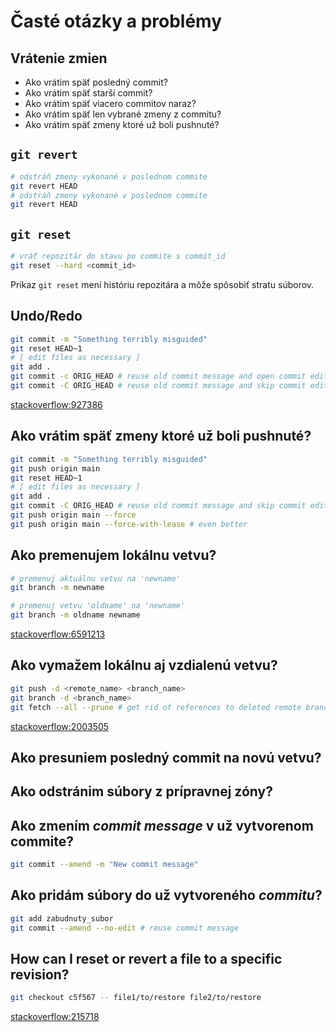 # Časté otázky a problémy {#common-issues}

## Vrátenie zmien

- Ako vrátim späť posledný commit?
- Ako vrátim späť starší commit?
- Ako vrátim späť viacero commitov naraz?
- Ako vrátim späť len vybrané zmeny z commitu?
- Ako vrátim späť zmeny ktoré už boli pushnuté?

## `git revert`
```zsh
# odstráň zmeny vykonané v poslednom commite
git revert HEAD
# odstráň zmeny vykonané v poslednom commite
git revert HEAD
```

## `git reset`

```zsh
# vráť repozitár do stavu po commite s commit_id
git reset --hard <commit_id>
```

::: {.warning}
Príkaz `git reset` mení históriu repozitára a môže spôsobiť stratu súborov.
::: 

## Undo/Redo

```bash
git commit -m "Something terribly misguided"
git reset HEAD~1
# [ edit files as necessary ]
git add .
git commit -c ORIG_HEAD # reuse old commit message and open commit editor
git commit -C ORIG_HEAD # reuse old commit message and skip commit editor
```

:::footer
[stackoverflow:927386](https://stackoverflow.com/a/927386/1606707)
:::

## Ako vrátim späť zmeny ktoré už boli pushnuté?
```bash
git commit -m "Something terribly misguided"
git push origin main
git reset HEAD~1
# [ edit files as necessary ]
git add .
git commit -C ORIG_HEAD # reuse old commit message and skip commit editor
git push origin main --force
git push origin main --force-with-lease # even better
```

## Ako premenujem lokálnu vetvu?

```bash
# premenuj aktuálnu vetvu na 'newname'
git branch -m newname

# premenuj vetvu 'oldname' na 'newname'
git branch -m oldname newname
```

:::footer
[stackoverflow:6591213](https://stackoverflow.com/q/6591213/1606707)
:::

## Ako vymažem lokálnu aj vzdialenú vetvu?

```bash
git push -d <remote_name> <branch_name>
git branch -d <branch_name>
git fetch --all --prune # get rid of references to deleted remote branches
```

:::footer
[stackoverflow:2003505](https://stackoverflow.com/q/2003505/1606707)
:::

## Ako presuniem posledný commit na novú vetvu?

## Ako odstránim súbory z prípravnej zóny?

## Ako zmením *commit message* v už vytvorenom commite?

```bash
git commit --amend -m "New commit message"
```

## Ako pridám súbory do už vytvoreného *commitu*?

```bash
git add zabudnuty_subor
git commit --amend --no-edit # reuse commit message
```

## How can I reset or revert a file to a specific revision?

```bash
git checkout c5f567 -- file1/to/restore file2/to/restore
```

:::footer
[stackoverflow:215718](https://stackoverflow.com/q/215718/1606707)
:::